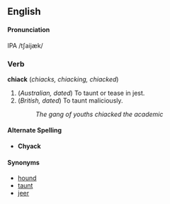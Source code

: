 ==English==

====Pronunciation====

IPA /tʃaijæk/

===Verb===

'''chiack''' (''chiacks, chiacking, chiacked'')

# (''Australian, dated'') To taunt or tease in jest.
# (''British, dated'') To taunt maliciously.
#: ''The gang of youths chiacked the academic''

====Alternate Spelling====
*'''Chyack'''

====Synonyms====
*[[hound]]
*[[taunt]]
*[[jeer]]